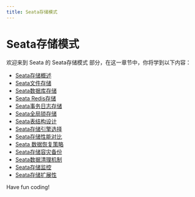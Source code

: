 ```yaml
---
title: Seata存储模式
---
```


# Seata存储模式

欢迎来到 Seata 的 Seata存储模式 部分，在这一章节中，你将学到以下内容：

- [Seata存储概述](./0-seata-storage-overview.mdx)
- [Seata文件存储](./1-seata-file-storage.mdx)
- [Seata数据库存储](./2-seata-database-storage.mdx)
- [Seata Redis存储](./3-seata-redis-storage.mdx)
- [Seata事务日志存储](./4-seata-transaction-log-storage.mdx)
- [Seata全局锁存储](./5-seata-global-lock-storage.mdx)
- [Seata表结构设计](./6-seata-table-structure-design.mdx)
- [Seata存储引擎选择](./7-seata-storage-engine-selection.mdx)
- [Seata存储性能对比](./8-seata-storage-performance-comparison.mdx)
- [Seata 数据恢复策略](./9-seata-data-recovery-strategy.mdx)
- [Seata存储容灾备份](./10-seata-storage-disaster-recovery.mdx)
- [Seata数据清理机制](./11-seata-data-cleansing-mechanism.mdx)
- [Seata存储监控](./12-seata-storage-monitoring.mdx)
- [Seata存储扩展性](./13-seata-storage-scalability.mdx)

Have fun coding!